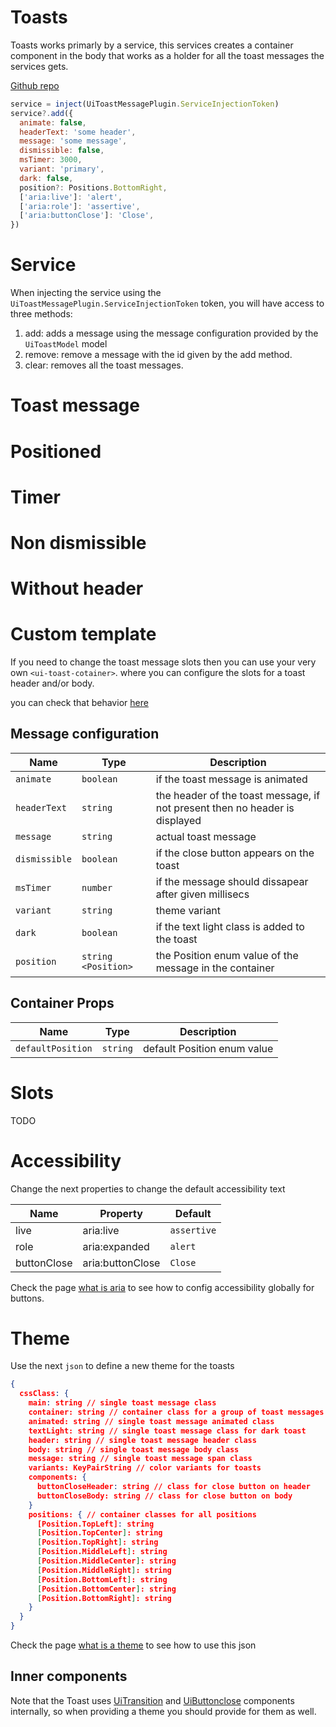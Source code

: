 
# Toasts
Toasts works primarly by a service, this services creates a container component in the body that works as a holder for all the toast messages the services gets.

[Github repo](https://github.com/unicoderns/ui/tree/master/packages/toast)

```js
service = inject(UiToastMessagePlugin.ServiceInjectionToken)
service?.add({
  animate: false,
  headerText: 'some header',
  message: 'some message',
  dismissible: false,
  msTimer: 3000,
  variant: 'primary',
  dark: false,
  position?: Positions.BottomRight,
  ['aria:live']: 'alert',
  ['aria:role']: 'assertive',
  ['aria:buttonClose']: 'Close',
})
```

# Service
When injecting the service using the `UiToastMessagePlugin.ServiceInjectionToken` token, you will have access to three methods:
1. add: adds a message using the message configuration provided by the `UiToastModel` model
1. remove: remove a message with the id given by the add method.
1. clear: removes all the toast messages.

# Toast message
<Canvas>
  <Story id="ui-bootstrap-toast--normal" />
</Canvas>

# Positioned
<Canvas>
  <Story id="ui-bootstrap-toast--positioned" />
</Canvas>

# Timer
<Canvas>
  <Story id="ui-bootstrap-toast--timer" />
</Canvas>

# Non dismissible
<Canvas>
  <Story id="ui-bootstrap-toast--non-dismissable" />
</Canvas>

# Without header
<Canvas>
  <Story id="ui-bootstrap-toast--no-header" />
</Canvas>

# Custom template
If you need to change the toast message slots then you can use your very own `<ui-toast-cotainer>`.
where you can configure the slots for a toast header and/or body.

you can check that behavior [here](/story/ui-bootstrap-toast--custom-container)

## Message configuration

| Name | Type  | Description |
| ---- | ---- | ----------- |
| `animate` | `boolean` | if the toast message is animated |
| `headerText` | `string` | the header of the toast message, if not present then no header is displayed |
| `message` | `string` | actual toast message |
| `dismissible` | `boolean` | if the close button appears on the toast |
| `msTimer` | `number` | if the message should dissapear after given millisecs |
| `variant` | `string` | theme variant |
| `dark` | `boolean` | if the text light class is added to the toast |
| `position` | `string <Position>` | the Position enum value of the message in the container |

## Container Props

| Name | Type  | Description |
| ---- | ---- | ----------- |
| `defaultPosition` | `string` | default Position enum value |

# Slots
TODO

# Accessibility
Change the next properties to change the default accessibility text

| Name | Property | Default |
| ---- | ---- | ----------- |
| live | aria:live | `assertive` |
| role | aria:expanded | `alert` |
| buttonClose | aria:buttonClose | `Close` |


Check the page [what is aria](/docs/docs-aria--page#what-is-aria-config) to see how to config accessibility globally for buttons.

# Theme
Use the next `json` to define a new theme for the toasts

```json
{
  cssClass: {
    main: string // single toast message class
    container: string // container class for a group of toast messages
    animated: string // single toast message animated class
    textLight: string // single toast message class for dark toast
    header: string // single toast message header class
    body: string // single toast message body class
    message: string // single toast message span class
    variants: KeyPairString // color variants for toasts
    components: {
      buttonCloseHeader: string // class for close button on header
      buttonCloseBody: string // class for close button on body
    }
    positions: { // container classes for all positions
      [Position.TopLeft]: string
      [Position.TopCenter]: string
      [Position.TopRight]: string
      [Position.MiddleLeft]: string
      [Position.MiddleCenter]: string
      [Position.MiddleRight]: string
      [Position.BottomLeft]: string
      [Position.BottomCenter]: string
      [Position.BottomRight]: string
    }
  }
}
```

Check the page [what is a theme](/docs/docs-theming--page#what-is-a-theme) to see how to use this json

## Inner components

Note that the Toast uses [UiTransition](?path=/docs/ui-bootstrap-transition-default&args=#transitions) and [UiButtonclose](?path=/docs/ui-bootstrap-closebutton--default&args=#close-button) components internally, so when providing a theme you should provide for them as well.